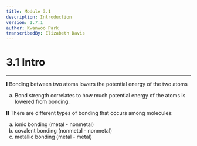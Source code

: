 ```yaml
---
title: Module 3.1
description: Introduction
version: 1.7.1
author: Kwanwoo Park
transcribedBy: Elizabeth Davis
---
```


# 3.1 Intro

---

**I** Bonding between two atoms lowers the potential energy of the two atoms

<ol type="a">
  <li>
    Bond strength correlates to how much potential energy of the atoms is
    lowered from bonding.
  </li>
</ol>

**II** There are different types of bonding that occurs among molecules:

<ol type="a">
  <li>ionic bonding (metal - nonmetal)</li>
  <li>covalent bonding (nonmetal - nonmetal)</li>
  <li>metallic bonding (metal - metal)</li>
</ol>
